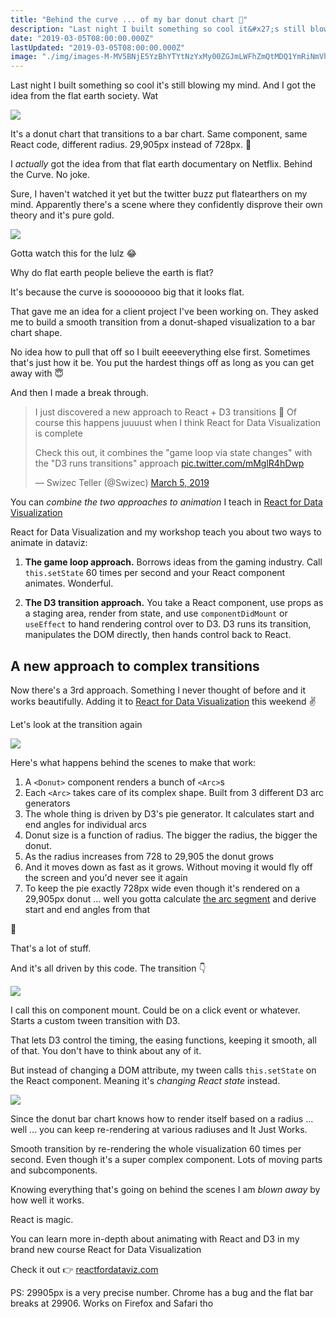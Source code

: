 ```yaml
---
title: "Behind the curve ... of my bar donut chart 🤨"
description: "Last night I built something so cool it&#x27;s still blowing my mind. And I got the idea from the flat earth society."
date: "2019-03-05T08:00:00.000Z"
lastUpdated: "2019-03-05T08:00:00.000Z"
image: "./img/images-M-MV5BNjE5YzBhYTYtNzYxMy00ZGJmLWFhZmQtMDQ1YmRiNmVhYjdmXkEyXkFqcGdeQXVyOTM5Nzc0Mw@@._V1_UY1200_CR82,0,630,1200_AL_.jpg"
---
```


Last night I built something so cool it&#x27;s still blowing my mind. And I got the idea from the flat earth society. Wat

![](./img/hzKOMXi.gif)

It&#x27;s a donut chart that transitions to a bar chart. Same component, same React code, different radius. 29,905px instead of 728px. 🤯



I _actually_ got the idea from that flat earth documentary on Netflix. Behind the Curve. No joke.



Sure, I haven&#x27;t watched it yet but the twitter buzz put flatearthers on my mind. Apparently there&#x27;s a scene where they confidently disprove their own theory and it&#x27;s pure gold.

![](./img/images-M-MV5BNjE5YzBhYTYtNzYxMy00ZGJmLWFhZmQtMDQ1YmRiNmVhYjdmXkEyXkFqcGdeQXVyOTM5Nzc0Mw@@._V1_UY1200_CR82,0,630,1200_AL_.jpg)

Gotta watch this for the lulz 😂



Why do flat earth people believe the earth is flat?



It&#x27;s because the curve is soooooooo big that it looks flat.



That gave me an idea for a client project I&#x27;ve been working on. They asked me to build a smooth transition from a donut-shaped visualization to a bar chart shape.



No idea how to pull that off so I built eeeeverything else first. Sometimes that&#x27;s just how it be. You put the hardest things off as long as you can get away with 😇



And then I made a break through.



> I just discovered a new approach to React + D3 transitions 🤯 Of course this happens juuuust when I think React for Data Visualization is complete
>
> Check this out, it combines the &quot;game loop via state changes&quot; with the &quot;D3 runs transitions&quot; approach [pic.twitter.com/mMglR4hDwp](https://t.co/mMglR4hDwp)
>
>
>
> — Swizec Teller (@Swizec) [March 5, 2019](https://twitter.com/Swizec/status/1102818340991430656?ref_src=twsrc%5Etfw)



You can _combine the two approaches to animation_ I teach in [React for Data Visualization](https://reactfordataviz.com)



React for Data Visualization and my workshop teach you about two ways to animate in dataviz:



1) **The game loop approach.** Borrows ideas from the gaming industry. Call `this.setState` 60 times per second and your React component animates. Wonderful.



2) **The D3 transition approach.** You take a React component, use props as a staging area, render from state, and use `componentDidMount` or `useEffect` to hand rendering control over to D3. D3 runs its transition, manipulates the DOM directly, then hands control back to React.



## A new approach to complex transitions



Now there&#x27;s a 3rd approach. Something I never thought of before and it works beautifully. Adding it to [React for Data Visualization](https://reactfordataviz.com/) this weekend ✌️



Let&#x27;s look at the transition again

![](./img/hzKOMXi.gif)

Here&#x27;s what happens behind the scenes to make that work:



1. A `<Donut>` component renders a bunch of `<Arc>`s
2. Each `<Arc>` takes care of its complex shape. Built from 3 different D3 arc generators
3. The whole thing is driven by D3&#x27;s pie generator. It calculates start and end angles for individual arcs
4. Donut size is a function of radius. The bigger the radius, the bigger the donut.
5. As the radius increases from 728 to 29,905 the donut grows
6. And it moves down as fast as it grows. Without moving it would fly off the screen and you&#x27;d never see it again
7. To keep the pie exactly 728px wide even though it&#x27;s rendered on a 29,905px donut ... well you gotta calculate [the arc segment](https://planetcalc.com/1421/) and derive start and end angles from that



🤯



That&#x27;s a lot of stuff.



And it&#x27;s all driven by this code. The transition 👇

![](./img/media-D03-2wtU8AASbl-.jpg)

I call this on component mount. Could be on a click event or whatever. Starts a custom tween transition with D3.



That lets D3 control the timing, the easing functions, keeping it smooth, all of that. You don&#x27;t have to think about any of it.



But instead of changing a DOM attribute, my tween calls `this.setState` on the React component. Meaning it&#x27;s _changing React state_ instead.

![](./img/media-26ufdipQqU2lhNA4g-giphy.gif)

Since the donut bar chart knows how to render itself based on a radius ... well ... you can keep re-rendering at various radiuses and It Just Works.



Smooth transition by re-rendering the whole visualization 60 times per second. Even though it&#x27;s a super complex component. Lots of moving parts and subcomponents.



Knowing everything that&#x27;s going on behind the scenes I am _blown away_ by how well it works.



React is magic.



You can learn more in-depth about animating with React and D3 in my brand new course React for Data Visualization



Check it out 👉 [reactfordataviz.com](https://reactfordataviz.com/)



PS: 29905px is a very precise number. Chrome has a bug and the flat bar breaks at 29906. Works on Firefox and Safari tho